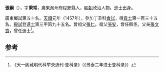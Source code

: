 '''張綱'''（{{bd|1427年||？}}），字'''秉常'''，廣東潮州府程鄉縣人，[[明朝|明朝]]政治人物。進士出身。

廣東鄉試第五十名。[[天顺_(明朝)|天順]]元年（1457年），參加丁丑科[[會試|會試]]，得[[貢士|貢士]]第一百三十五名。[[殿試|殿試]]登[[進士|進士]]第三甲第九十五名。曾祖父[[張仁|張仁]]。祖父[[張安|張安]]，曾任縣丞。父亲[[張文寶|張文寶]]，曾任進士<ref>《天一阁藏明代科举录选刊·登科录》（《景泰二年进士登科录》）</ref>。

==参考==
{{reflist}}
{{明朝人物小作品}}
{{天順元年丁丑科殿試金榜}}